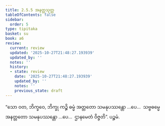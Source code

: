 ```yaml
---
title: 2.5.5 အနတ္တသုတ္တ
tableOfContents: false
sidebar:
  order: 5
type: tipitaka
basket: su
book: a6
review:
  current: review
  updated: '2025-10-27T21:48:27.193939'
  updated_by: ''
  notes: ''
  history:
  - state: review
    date: '2025-10-27T21:48:27.193939'
    updated_by: ''
    notes: ''
    previous_state: draft
---
```



<ReviewStatus review={frontmatter.review} showDetails={true} />

<HypothesisAnnotation frontmatter={frontmatter} />

<DynamicBreadcrumb />

<Division number="100" book="a6" e="ch" v="16" p="385">

<Paragraph number="723" book="a6">
“သော ဝတ, ဘိက္ခဝေ, ဘိက္ခု ကဉ္စိ ဓမ္မံ အတ္တတော သမနုပဿန္တော …ပေ…  သဗ္ဗဓမ္မေ အနတ္တတော သမနုပဿန္တော …ပေ…  ဌာနမေတံ ဝိဇ္ဇတိ”.

</Paragraph>
</Division>

<Paragraph number="724" type="center" book="a6">
ပဉ္စမံ.
</Paragraph>